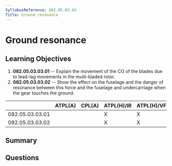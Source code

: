 ```yaml
---
SyllabusReference: 082.05.03.03
Title: Ground resonance
---
```


# Ground resonance

## Learning Objectives

1. **082.05.03.03.01** -- Explain the movement of the CG of the blades due to lead-lag movements in the multi-bladed rotor.
2. **082.05.03.03.02** -- Show the effect on the fuselage and the danger of resonance between this force and the fuselage and undercarriage when the gear touches the ground.

|                 | ATPL(A) | CPL(A) | ATPL(H)/IR | ATPL(H)/VFR | CPL(H) | IR  | CBIR(A) |
| --------------- | ------- | ------ | ---------- | ----------- | ------ | --- | ------- |
| 082.05.03.03.01 |         |        | X          | X           | X      |     |         |
| 082.05.03.03.02 |         |        | X          | X           | X      |     |         |

## Summary

## Questions
